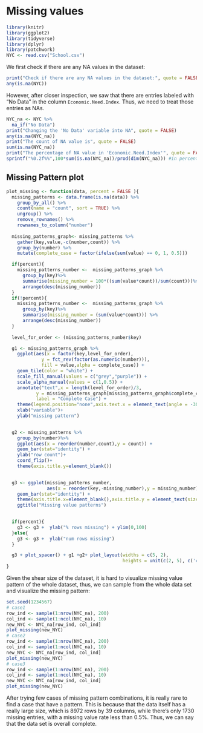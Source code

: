 # Missing values
```r
library(knitr)
library(ggplot2)
library(tidyverse)
library(dplyr)
library(patchwork)
NYC <- read.csv("School.csv")
```
We first check if there are any NA values in the dataset:
```r
print("Check if there are any NA values in the dataset:", quote = FALSE)
any(is.na(NYC))
```
However, after closer inspection, we saw that there are entries labeled with "No Data" in the column `Economic.Need.Index`. Thus, we need to treat those entries as NAs.
```r
NYC_na <- NYC %>%
  na_if("No Data")
print("Changing the 'No Data' variable into NA", quote = FALSE)
any(is.na(NYC_na))
print("The count of NA value is", quote = FALSE)
sum(is.na(NYC_na))
print("The percentage of NA value in 'Economic.Need.Index'", quote = FALSE)
sprintf("%0.2f%%",100*sum(is.na(NYC_na))/prod(dim(NYC_na))) #in percentage
```
## Missing Pattern plot
```r
plot_missing <- function(data, percent = FALSE ){
  missing_patterns <- data.frame(is.na(data)) %>%
    group_by_all() %>%
    count(name = "count", sort = TRUE) %>%
    ungroup() %>%
    remove_rownames() %>%
    rownames_to_column("number") 
  
  missing_patterns_graph<- missing_patterns %>%
    gather(key,value,-c(number,count)) %>%
    group_by(number) %>%
    mutate(complete_case = factor(ifelse(sum(value) == 0, 1, 0.5)))

  if(percent){
    missing_patterns_number <-  missing_patterns_graph %>% 
      group_by(key)%>%
      summarise(missing_number = 100*((sum(value*count))/sum(count)))%>%
      arrange(desc(missing_number)) 
  }
  if(!percent){
    missing_patterns_number <-  missing_patterns_graph %>% 
      group_by(key)%>%
      summarise(missing_number = (sum(value*count))) %>%
      arrange(desc(missing_number))
  }
  
  level_for_order <- (missing_patterns_number$key)

  g1 <- missing_patterns_graph %>%
    ggplot(aes(x = factor(key,level_for_order), 
             y = fct_rev(factor(as.numeric(number))),
             fill = value,alpha = complete_case)) +
    geom_tile(color = "white") + 
    scale_fill_manual(values = c("grey","purple")) +
    scale_alpha_manual(values = c(1,0.5)) +
    annotate("text",x = length(level_for_order)/3,
           y = missing_patterns_graph[missing_patterns_graph$complete_case == 1,]$number,
           label = "Complete Case") +
    theme(legend.position="none",axis.text.x = element_text(angle = -30, hjust = 0)) +
    xlab("variable")+
    ylab("missing pattern")

   
  g2 <- missing_patterns %>% 
    group_by(number)%>%
    ggplot(aes(x = reorder(number,count),y = count)) +
    geom_bar(stat="identity") + 
    ylab("row count")+
    coord_flip()+
    theme(axis.title.y=element_blank()) 
 

  g3 <- ggplot(missing_patterns_number,
               aes(x = reorder(key,-missing_number),y = missing_number)) +
    geom_bar(stat="identity") +
    theme(axis.title.x=element_blank(),axis.title.y = element_text(size = 8),axis.text.x = element_text(angle = -30, hjust = 0)) +
    ggtitle("Missing value patterns")

  
  if(percent){
    g3 <- g3 +  ylab("% rows missing") + ylim(0,100)
  }else{
    g3 <- g3 +  ylab("num rows missing")
  }

  g3 + plot_spacer() + g1 +g2+ plot_layout(widths = c(5, 2), 
                                           heights = unit(c(2, 5), c('cm', 'null')))
}
```
Given the shear size of the dataset, it is hard to visualize missing value pattern of the whole dataset, thus, we can sample from the whole data set and visualize the missing pattern:
```r
set.seed(1234567)
# case1
row_ind <- sample(1:nrow(NYC_na), 200)
col_ind <- sample(1:ncol(NYC_na), 10)
new_NYC <- NYC_na[row_ind, col_ind]
plot_missing(new_NYC)
# case2
row_ind <- sample(1:nrow(NYC_na), 200)
col_ind <- sample(1:ncol(NYC_na), 10)
new_NYC <- NYC_na[row_ind, col_ind]
plot_missing(new_NYC)
# case3
row_ind <- sample(1:nrow(NYC_na), 200)
col_ind <- sample(1:ncol(NYC_na), 10)
new_NYC <- NYC_na[row_ind, col_ind]
plot_missing(new_NYC)
```
After trying few cases of missing pattern combinations, it is really rare to find a case that have a pattern. This is because that the data itself has a really large size, which is 8972 rows by 39 columns, while there's only 1730 missing entries, with a missing value rate less than 0.5%. Thus, we can say that the data set is overall complete.
